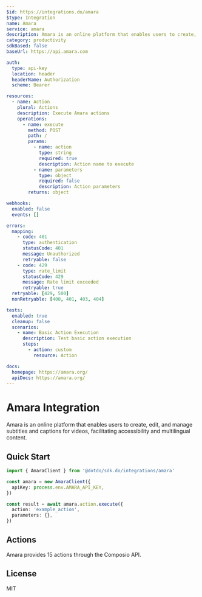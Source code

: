 ```yaml
---
$id: https://integrations.do/amara
$type: Integration
name: Amara
service: amara
description: Amara is an online platform that enables users to create, edit, and manage subtitles and captions for videos, facilitating accessibility and multilingual content.
category: productivity
sdkBased: false
baseUrl: https://api.amara.com

auth:
  type: api-key
  location: header
  headerName: Authorization
  scheme: Bearer

resources:
  - name: Action
    plural: Actions
    description: Execute Amara actions
    operations:
      - name: execute
        method: POST
        path: /
        params:
          - name: action
            type: string
            required: true
            description: Action name to execute
          - name: parameters
            type: object
            required: false
            description: Action parameters
        returns: object

webhooks:
  enabled: false
  events: []

errors:
  mapping:
    - code: 401
      type: authentication
      statusCode: 401
      message: Unauthorized
      retryable: false
    - code: 429
      type: rate_limit
      statusCode: 429
      message: Rate limit exceeded
      retryable: true
  retryable: [429, 500]
  nonRetryable: [400, 401, 403, 404]

tests:
  enabled: true
  cleanup: false
  scenarios:
    - name: Basic Action Execution
      description: Test basic action execution
      steps:
        - action: custom
          resource: Action

docs:
  homepage: https://amara.org/
  apiDocs: https://amara.org/
---
```


# Amara Integration

Amara is an online platform that enables users to create, edit, and manage subtitles and captions for videos, facilitating accessibility and multilingual content.

## Quick Start

```typescript
import { AmaraClient } from '@dotdo/sdk.do/integrations/amara'

const amara = new AmaraClient({
  apiKey: process.env.AMARA_API_KEY,
})

const result = await amara.action.execute({
  action: 'example_action',
  parameters: {},
})
```

## Actions

Amara provides 15 actions through the Composio API.

## License

MIT
